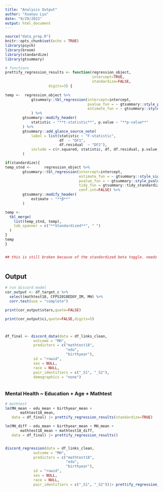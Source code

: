 ```yaml
---
title: "Analysis Output"
author: "Xuanyu Lyu"
date: "9/29/2022"
output: html_document
---
```


```r
source("data_prep.R")
knitr::opts_chunk$set(echo = TRUE)
library(psych)
library(broom)
library(standardize)
library(gtsummary)
```
```r
# functions
prettify_regression_results <- function(regression_object,
                                        intercept=TRUE,
                                        standardize=FALSE,
					digits=3) {
										
temp <-  regression_object %>%
            gtsummary::tbl_regression(intercept=intercept, 
                                      pvalue_fun = ~ gtsummary::style_pvalue(.x, digits = digits),
                                      estimate_fun = ~ gtsummary::style_sigfig(.x, digits = digits)
            ) %>%
        gtsummary::modify_header(
            statistic ~ "**t-statistic**", p.value ~ "**p-value**"
        ) %>%
        gtsummary::add_glance_source_note(
            label = list(statistic ~ "F-statistic",
                         df  ~ "DF1",
                         df.residual  ~ "DF2"),
            include = c(r.squared, statistic, df, df.residual, p.value, nobs)
        )

if(standardize){
temp_stnd <-      regression_object %>%
        gtsummary::tbl_regression(intercept=intercept, 
                                  estimate_fun = ~ gtsummary::style_sigfig(.x, digits = digits),
                                  pvalue_fun = ~ gtsummary::style_pvalue(.x, digits = digits),
                                  tidy_fun = gtsummary::tidy_standardize,
								  conf.int=FALSE) %>%
        gtsummary::modify_header(
            estimate ~ "**β**"
        ) 

temp <-
  tbl_merge(
    list(temp_stnd, temp),
    tab_spanner = c("**Standardized**", " ")
  )
}
temp  
}


## this is still broken because of the standardized beta toggle. needs to be fixed!!!! it doesn't include p-values



```

## Output


```r
# run discord model
cor_output <- df_target_c %>%
  select(mathtest18, CFPS2018EDUY_IM, MH) %>%
  corr.test(use = "complete")

print(cor_output$stars,quote=FALSE)

print(cor_output$ci,quote=FALSE,digits=5)



df_final <- discord_data(data = df_links_clean,
             outcome = "MH",
             predictors = c("mathtest18",
                            "edu",
                            "birthyear"),
             id = "rowid",
             sex = NULL,
             race = NULL,
             pair_identifiers = c("_S1", "_S2"),
             demographics = "none")



```

### Mental Health ~ Education + Age + Mathtest

```r
# mathtest 
lm(MH_mean ~ edu_mean + birthyear_mean + 
       mathtest18_mean,
   data = df_final) |> prettify_regression_results(standardize=TRUE)

lm(MH_diff ~ edu_mean + birthyear_mean + MH_mean + 
       mathtest18_mean + mathtest18_diff,
   data = df_final) |> prettify_regression_results()


discord_regression(data = df_links_clean,
             outcome = "MH",
             predictors = c("mathtest18",
                            "edu",
                            "birthyear"),
             id = "rowid",
             sex = NULL,
             race = NULL,
             pair_identifiers = c("_S1", "_S2"))|> prettify_regression_results()
```


